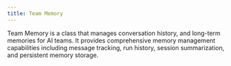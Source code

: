 ```yaml
---
title: Team Memory
---
```


Team Memory is a class that manages conversation history, and long-term memories for AI teams. It provides comprehensive memory management capabilities including message tracking, run history, session summarization, and persistent memory storage.

<Snippet file="team-memory-reference.mdx" />
